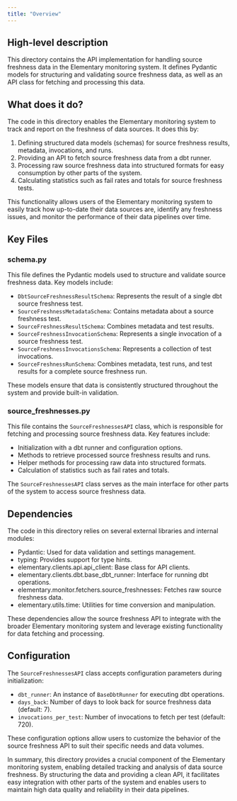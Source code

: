 ```yaml
---
title: "Overview"
---
```


## High-level description
This directory contains the API implementation for handling source freshness data in the Elementary monitoring system. It defines Pydantic models for structuring and validating source freshness data, as well as an API class for fetching and processing this data.

## What does it do?
The code in this directory enables the Elementary monitoring system to track and report on the freshness of data sources. It does this by:

1. Defining structured data models (schemas) for source freshness results, metadata, invocations, and runs.
2. Providing an API to fetch source freshness data from a dbt runner.
3. Processing raw source freshness data into structured formats for easy consumption by other parts of the system.
4. Calculating statistics such as fail rates and totals for source freshness tests.

This functionality allows users of the Elementary monitoring system to easily track how up-to-date their data sources are, identify any freshness issues, and monitor the performance of their data pipelines over time.

## Key Files

### schema.py
This file defines the Pydantic models used to structure and validate source freshness data. Key models include:

- `DbtSourceFreshnessResultSchema`: Represents the result of a single dbt source freshness test.
- `SourceFreshnessMetadataSchema`: Contains metadata about a source freshness test.
- `SourceFreshnessResultSchema`: Combines metadata and test results.
- `SourceFreshnessInvocationSchema`: Represents a single invocation of a source freshness test.
- `SourceFreshnessInvocationsSchema`: Represents a collection of test invocations.
- `SourceFreshnessRunSchema`: Combines metadata, test runs, and test results for a complete source freshness run.

These models ensure that data is consistently structured throughout the system and provide built-in validation.

### source_freshnesses.py
This file contains the `SourceFreshnessesAPI` class, which is responsible for fetching and processing source freshness data. Key features include:

- Initialization with a dbt runner and configuration options.
- Methods to retrieve processed source freshness results and runs.
- Helper methods for processing raw data into structured formats.
- Calculation of statistics such as fail rates and totals.

The `SourceFreshnessesAPI` class serves as the main interface for other parts of the system to access source freshness data.

## Dependencies
The code in this directory relies on several external libraries and internal modules:

- Pydantic: Used for data validation and settings management.
- typing: Provides support for type hints.
- elementary.clients.api.api_client: Base class for API clients.
- elementary.clients.dbt.base_dbt_runner: Interface for running dbt operations.
- elementary.monitor.fetchers.source_freshnesses: Fetches raw source freshness data.
- elementary.utils.time: Utilities for time conversion and manipulation.

These dependencies allow the source freshness API to integrate with the broader Elementary monitoring system and leverage existing functionality for data fetching and processing.

## Configuration
The `SourceFreshnessesAPI` class accepts configuration parameters during initialization:

- `dbt_runner`: An instance of `BaseDbtRunner` for executing dbt operations.
- `days_back`: Number of days to look back for source freshness data (default: 7).
- `invocations_per_test`: Number of invocations to fetch per test (default: 720).

These configuration options allow users to customize the behavior of the source freshness API to suit their specific needs and data volumes.

In summary, this directory provides a crucial component of the Elementary monitoring system, enabling detailed tracking and analysis of data source freshness. By structuring the data and providing a clean API, it facilitates easy integration with other parts of the system and enables users to maintain high data quality and reliability in their data pipelines.